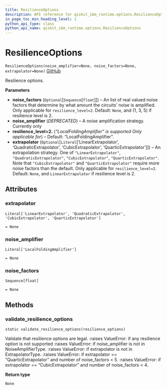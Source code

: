 ```yaml
---
title: ResilienceOptions
description: API reference for qiskit_ibm_runtime.options.ResilienceOptions
in_page_toc_min_heading_level: 1
python_api_type: class
python_api_name: qiskit_ibm_runtime.options.ResilienceOptions
---
```


# ResilienceOptions

<span id="qiskit_ibm_runtime.options.ResilienceOptions" />

`ResilienceOptions(noise_amplifier=None, noise_factors=None, extrapolator=None)` [GitHub](https://github.com/qiskit/qiskit-ibm-runtime/tree/stable/0.19/qiskit_ibm_runtime/options/resilience_options.py "view source code")

Resilience options.

**Parameters**

*   **noise\_factors** (`Optional`\[`Sequence`\[`float`]]) – An list of real valued noise factors that determine by what amount the circuits’ noise is amplified. Only applicable for `resilience_level=2`. Default: `None`, and (1, 3, 5) if resilience level is 2.
*   **noise\_amplifier** (*DEPRECATED*) – A noise amplification strategy. Currently only
*   **resilience\_level=2.** (*"LocalFoldingAmplifier" is supported Only applicable for*) – Default: “LocalFoldingAmplifier”.
*   **extrapolator** (`Optional`\[`Literal`\[‘LinearExtrapolator’, ‘QuadraticExtrapolator’, ‘CubicExtrapolator’, ‘QuarticExtrapolator’]]) – An extrapolation strategy. One of `"LinearExtrapolator"`, `"QuadraticExtrapolator"`, `"CubicExtrapolator"`, `"QuarticExtrapolator"`. Note that `"CubicExtrapolator"` and `"QuarticExtrapolator"` require more noise factors than the default. Only applicable for `resilience_level=2`. Default: `None`, and `LinearExtrapolator` if resilience level is 2.

## Attributes

<span id="qiskit_ibm_runtime.options.ResilienceOptions.extrapolator" />

### extrapolator

`Literal['LinearExtrapolator', 'QuadraticExtrapolator', 'CubicExtrapolator', 'QuarticExtrapolator']`

`= None`

<span id="qiskit_ibm_runtime.options.ResilienceOptions.noise_amplifier" />

### noise\_amplifier

`Literal['LocalFoldingAmplifier']`

`= None`

<span id="qiskit_ibm_runtime.options.ResilienceOptions.noise_factors" />

### noise\_factors

`Sequence[float]`

`= None`

## Methods

### validate\_resilience\_options

<span id="qiskit_ibm_runtime.options.ResilienceOptions.validate_resilience_options" />

`static validate_resilience_options(resilience_options)`

Validate that resilience options are legal. :raises ValueError: if any resilience option is not supported :raises ValueError: if noise\_amplifier is not in NoiseAmplifierType. :raises ValueError: if extrapolator is not in ExtrapolatorType. :raises ValueError: if extrapolator == “QuarticExtrapolator” and number of noise\_factors \< 5. :raises ValueError: if extrapolator == “CubicExtrapolator” and number of noise\_factors \< 4.

**Return type**

`None`


